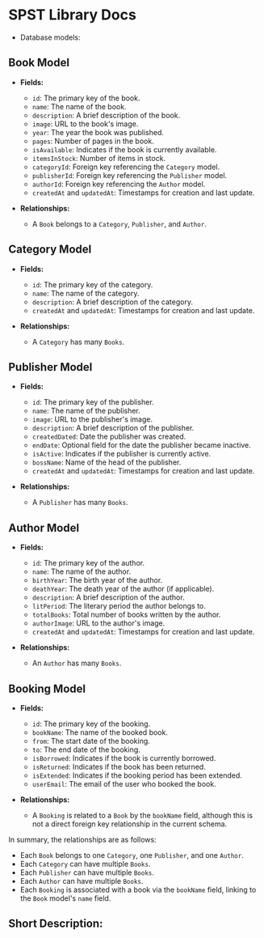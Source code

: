 # SPST Library Docs

- Database models:

## Book Model

- **Fields:**

  - `id`: The primary key of the book.
  - `name`: The name of the book.
  - `description`: A brief description of the book.
  - `image`: URL to the book's image.
  - `year`: The year the book was published.
  - `pages`: Number of pages in the book.
  - `isAvailable`: Indicates if the book is currently available.
  - `itemsInStock`: Number of items in stock.
  - `categoryId`: Foreign key referencing the `Category` model.
  - `publisherId`: Foreign key referencing the `Publisher` model.
  - `authorId`: Foreign key referencing the `Author` model.
  - `createdAt` and `updatedAt`: Timestamps for creation and last update.

- **Relationships:**
  - A `Book` belongs to a `Category`, `Publisher`, and `Author`.

## Category Model

- **Fields:**

  - `id`: The primary key of the category.
  - `name`: The name of the category.
  - `description`: A brief description of the category.
  - `createdAt` and `updatedAt`: Timestamps for creation and last update.

- **Relationships:**
  - A `Category` has many `Books`.

## Publisher Model

- **Fields:**

  - `id`: The primary key of the publisher.
  - `name`: The name of the publisher.
  - `image`: URL to the publisher's image.
  - `description`: A brief description of the publisher.
  - `createdDated`: Date the publisher was created.
  - `endDate`: Optional field for the date the publisher became inactive.
  - `isActive`: Indicates if the publisher is currently active.
  - `bossName`: Name of the head of the publisher.
  - `createdAt` and `updatedAt`: Timestamps for creation and last update.

- **Relationships:**
  - A `Publisher` has many `Books`.

## Author Model

- **Fields:**

  - `id`: The primary key of the author.
  - `name`: The name of the author.
  - `birthYear`: The birth year of the author.
  - `deathYear`: The death year of the author (if applicable).
  - `description`: A brief description of the author.
  - `litPeriod`: The literary period the author belongs to.
  - `totalBooks`: Total number of books written by the author.
  - `authorImage`: URL to the author's image.
  - `createdAt` and `updatedAt`: Timestamps for creation and last update.

- **Relationships:**
  - An `Author` has many `Books`.

## Booking Model

- **Fields:**

  - `id`: The primary key of the booking.
  - `bookName`: The name of the booked book.
  - `from`: The start date of the booking.
  - `to`: The end date of the booking.
  - `isBorrowed`: Indicates if the book is currently borrowed.
  - `isReturned`: Indicates if the book has been returned.
  - `isExtended`: Indicates if the booking period has been extended.
  - `userEmail`: The email of the user who booked the book.

- **Relationships:**
  - A `Booking` is related to a `Book` by the `bookName` field, although this is not a direct foreign key relationship in the current schema.

In summary, the relationships are as follows:

- Each `Book` belongs to one `Category`, one `Publisher`, and one `Author`.
- Each `Category` can have multiple `Books`.
- Each `Publisher` can have multiple `Books`.
- Each `Author` can have multiple `Books`.
- Each `Booking` is associated with a book via the `bookName` field, linking to the `Book` model's `name` field.

Short Description:
- 
